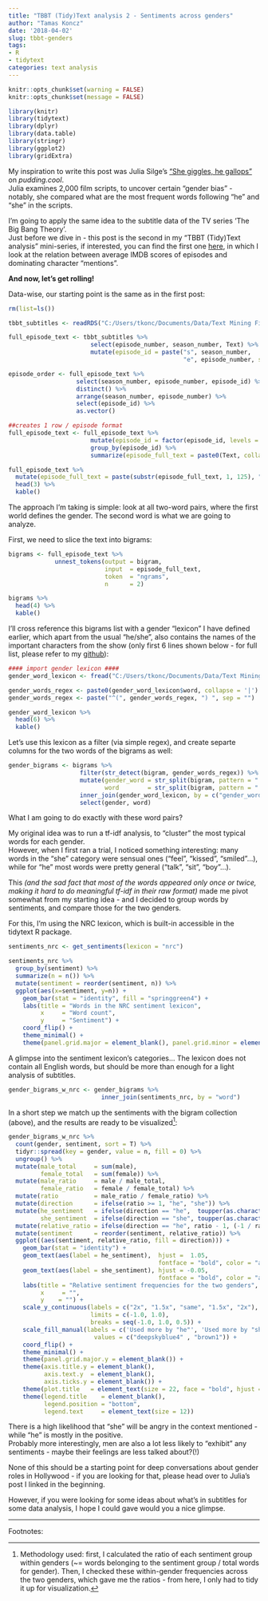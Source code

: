 ```yaml
---
title: "TBBT (Tidy)Text analysis 2 - Sentiments across genders"
author: "Tamas Koncz"
date: '2018-04-02'
slug: tbbt-genders
tags:
- R
- tidytext
categories: text analysis
---
```


```r
knitr::opts_chunk$set(warning = FALSE)
knitr::opts_chunk$set(message = FALSE)

library(knitr)
library(tidytext)
library(dplyr)
library(data.table)
library(stringr)
library(ggplot2)
library(gridExtra)
```

My inspiration to write this post was Julia Silge's ["She giggles, he gallops"](https://pudding.cool/2017/08/screen-direction/) on _pudding.cool_.  
Julia examines 2,000 film scripts, to uncover certain "gender bias" - notably, she compared what are the most frequent words following "he" and "she" in the scripts.  

I'm going to apply the same idea to the subtitle data of the TV series 'The Big Bang Theory'.   
Just before we dive in - this post is the second in my "TBBT (Tidy)Text analysis" mini-series, if interested, you can find the first one [here](https://tomiajo.github.io/blog/tbbt-imdb-score-regression/), in which I look at the relation between average IMDB scores of episodes and dominating character "mentions".   
  

**And now, let's get rolling!** 
  
Data-wise, our starting point is the same as in the first post:
```r
rm(list=ls())

tbbt_subtitles <- readRDS("C:/Users/tkonc/Documents/Data/Text Mining Final Project/all_srts_df.rds")

full_episode_text <- tbbt_subtitles %>% 
                       select(episode_number, season_number, Text) %>%
                       mutate(episode_id = paste("s", season_number, 
                                                 "e", episode_number, sep = ""))

episode_order <- full_episode_text %>%
                   select(season_number, episode_number, episode_id) %>%
                   distinct() %>%
                   arrange(season_number, episode_number) %>%
                   select(episode_id) %>%
                   as.vector()

##creates 1 row / episode format                       
full_episode_text <- full_episode_text %>%
                       mutate(episode_id = factor(episode_id, levels = episode_order$episode_id)) %>%
                       group_by(episode_id) %>% 
                       summarize(episode_full_text = paste0(Text, collapse = " "))

full_episode_text %>%
  mutate(episode_full_text = paste(substr(episode_full_text, 1, 125), "...", sep = "")) %>%
  head(3) %>%
  kable()
```

The approach I'm taking is simple: look at all two-word pairs, where the first world defines the gender. The second word is what  we are going to analyze.  
  
First, we need to slice the text into bigrams:
```r
bigrams <- full_episode_text %>%
             unnest_tokens(output = bigram, 
                           input  = episode_full_text, 
                           token  = "ngrams", 
                           n      = 2)
```

```r
bigrams %>%
  head(4) %>%
  kable()
```

I'll cross reference this bigrams list with a gender "lexicon" I have defined earlier, which apart from the usual "he/she", also contains the names of the important characters from the show (only first 6 lines shown below - for full list, please refer to my [github](https://github.com/tomiaJO/TEXT_MINING_FINAL_PROJECT/blob/master/gender_word_lexicon.csv)):  
```r
#### import gender lexicon ####
gender_word_lexicon <- fread("C:/Users/tkonc/Documents/Data/Text Mining Final Project/gender_word_lexicon.csv")

gender_words_regex <- paste0(gender_word_lexicon$word, collapse = '|')
gender_words_regex <- paste("^(", gender_words_regex, ") ", sep = "")

gender_word_lexicon %>%
  head(6) %>%
  kable()
```

Let's use this lexicon as a filter (via simple regex), and create separte columns for the two words of the bigrams as well:
```r
gender_bigrams <- bigrams %>%
                    filter(str_detect(bigram, gender_words_regex)) %>%
                    mutate(gender_word = str_split(bigram, pattern = " ", n = 2, simplify = TRUE)[,1],
                           word        = str_split(bigram, pattern = " ", n = 2, simplify = TRUE)[,2]) %>%
                    inner_join(gender_word_lexicon, by = c("gender_word" = "word")) %>%
                    select(gender, word)
```

What I am going to do exactly with these word pairs?  
  
My original idea was to run a tf-idf analysis, to "cluster" the most typical words for each gender.  
However, when I first ran a trial, I noticed something interesting: many words in the "she" category were sensual ones ("feel", "kissed", "smiled"...), while for "he" most words were pretty general ("talk", "sit", "boy"...).  
  
This _(and the sad fact that most of the words appeared only once or twice, making it hard to do meaningful tf-idf in their raw format)_ made me pivot somewhat from my starting idea - and I decided to group words by sentiments, and compare those for the two genders.  
  
For this, I'm using the NRC lexicon, which is built-in accessible in the tidytext R package.
```r
sentiments_nrc <- get_sentiments(lexicon = "nrc")
```

```r
sentiments_nrc %>%
  group_by(sentiment) %>%
  summarize(n = n()) %>%
  mutate(sentiment = reorder(sentiment, n)) %>%
  ggplot(aes(x=sentiment, y=n)) +
    geom_bar(stat = "identity", fill = "springgreen4") +
    labs(title = "Words in the NRC sentiment lexicon",
         x     = "Word count",
         y     = "Sentiment") +
    coord_flip() +
    theme_minimal() +
    theme(panel.grid.major = element_blank(), panel.grid.minor = element_blank())
```
A glimpse into the sentiment lexicon's categories... The lexicon does not contain all English words, but should be more than enough for a light analysis of subtitles.

```r
gender_bigrams_w_nrc <- gender_bigrams %>%
                          inner_join(sentiments_nrc, by = "word")
```

In a short step we match up the sentiments with the bigram collection (above), and the results are ready to be visualized[^1]:

```r
gender_bigrams_w_nrc %>%
  count(gender, sentiment, sort = T) %>%
  tidyr::spread(key = gender, value = n, fill = 0) %>%
  ungroup() %>%
  mutate(male_total     = sum(male),
         female_total   = sum(female)) %>%
  mutate(male_ratio     = male / male_total,
         female_ratio   = female / female_total) %>%
  mutate(ratio          = male_ratio / female_ratio) %>%
  mutate(direction      = ifelse(ratio >= 1, "he", "she")) %>%
  mutate(he_sentiment   = ifelse(direction == "he",  toupper(as.character(sentiment)), ""),
         she_sentiment  = ifelse(direction == "she", toupper(as.character(sentiment)), "")) %>%
  mutate(relative_ratio = ifelse(direction == "he", ratio - 1, (-1 / ratio) + 1)) %>%
  mutate(sentiment      = reorder(sentiment, relative_ratio)) %>%
  ggplot((aes(sentiment, relative_ratio, fill = direction))) + 
    geom_bar(stat = "identity") +
    geom_text(aes(label = he_sentiment),  hjust =  1.05, 
                                          fontface = "bold", color = "antiquewhite4") +
    geom_text(aes(label = she_sentiment), hjust = -0.05, 
                                          fontface = "bold", color = "antiquewhite4") +
    labs(title = "Relative sentiment frequencies for the two genders",
         x     = "",
         y    = "") +
    scale_y_continuous(labels = c("2x", "1.5x", "same", "1.5x", "2x"), 
                       limits = c(-1.0, 1.0),
                       breaks = seq(-1.0, 1.0, 0.5)) +
    scale_fill_manual(labels = c('Used more by "he"', 'Used more by "she"'),
                        values = c("deepskyblue4" , "brown1")) +
    coord_flip() +
    theme_minimal() +
    theme(panel.grid.major.y = element_blank()) +
    theme(axis.title.y = element_blank(),
          axis.text.y  = element_blank(),
          axis.ticks.y = element_blank()) +
    theme(plot.title   = element_text(size = 22, face = "bold", hjust = 0.5)) +
    theme(legend.title    = element_blank(),
          legend.position = "bottom",
          legend.text     = element_text(size = 12))
```

There is a high likelihood that "she" will be angry in the context mentioned - while "he" is mostly in the positive.  
Probably more interestingly, men are also a lot less likely to "exhibit" any sentiments - maybe their feelings are less talked about?(!)
  
None of this should be a starting point for deep conversations about gender roles in Hollywood - if you are looking for that, please head over to Julia's post I linked in the beginning.  
  
However, if you were looking for some ideas about what's in subtitles for some data analysis, I hope I could gave would you a nice glimpse.  
  
***
Footnotes:  

[^1]: Methodology used: first, I calculated the ratio of each sentiment group within genders (~= words belonging to the sentiment group / total words for gender). Then, I checked these within-gender frequencies across the two genders, which gave me the ratios - from here, I only had to tidy it up for visualization.
